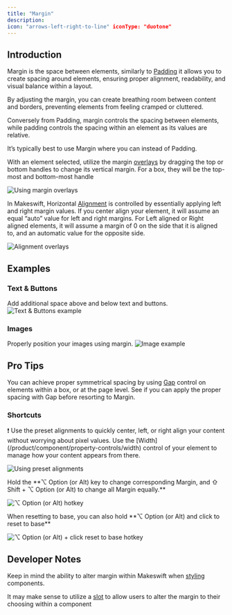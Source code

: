 ```yaml
---
title: "Margin"
description:
icon: "arrows-left-right-to-line" iconType: "duotone"
---
```


## Introduction

Margin is the space between elements, similarly to [Padding](/product/component/property-controls/padding) it allows you to create spacing around elements, ensuring proper alignment, readability, and visual balance within a layout.

By adjusting the margin, you can create breathing room between content and borders, preventing elements from feeling cramped or cluttered.

Conversely from Padding, margin controls the spacing between elements, while padding controls the spacing within an element as its values are relative.

<Tip>It’s typically best to use Margin where you can instead of Padding.</Tip>

With an element selected, utilize the margin [overlays](/product/overlays) by dragging the top or bottom handles to change its vertical margin. For a box, they will be the top-most and bottom-most handle

![Using margin overlays](public/images/builder/margin1.gif)

In Makeswift, Horizontal [Alignment](/product/component/property-controls/alignment) is controlled by essentially applying left and right margin values. If you center align your element, it will assume an equal “auto” value for left and right margins. For Left aligned or Right aligned elements, it will assume a margin of 0 on the side that it is aligned to, and an automatic value for the opposite side.

![Alignment overlays](public/images/builder/margin2.gif)

## Examples

### Text & Buttons

Add additional space above and below text and buttons.
![Text & Buttons example](public/images/builder/margin3.gif)

### Images

Properly position your images using margin.
![Image example](public/images/builder/margin4.gif)

## Pro Tips

You can achieve proper symmetrical spacing by using [Gap](/product/component/property-controls/gap) control on elements within a box, or at the page level. See if you can apply the proper spacing with Gap before resorting to Margin.

### Shortcuts

<Tip>
❗ Use the preset alignments to quickly center, left, or right align your content without worrying about pixel values. Use the [Width](/product/component/property-controls/width) control of your element to manage how your content appears from there.

</Tip>

![Using preset alignments](public/images/builder/margin5.gif)

<Tip>
Hold the **⌥ Option (or Alt) key to change corresponding Margin, and ⇧ Shift  + ⌥ Option (or Alt) to change all Margin equally.**

</Tip>

![⌥ Option (or Alt) hotkey](public/images/builder/margin6.gif)

<Tip>
When resetting to base, you can also hold **⌥ Option (or Alt) and click to reset to base**

</Tip>

![⌥ Option (or Alt) + click reset to base hotkey](public/images/builder/margin7.gif)

## Developer Notes

Keep in mind the ability to alter margin within Makeswift when [styling](/developer/reference/controls/style) components.

It may make sense to utilize a [slot](/developer/reference/controls/slot) to allow users to alter the margin to their choosing within a component
